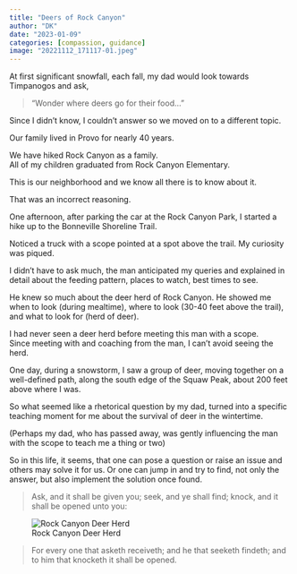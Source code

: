 ```yaml
---
title: "Deers of Rock Canyon"
author: "DK"
date: "2023-01-09"
categories: [compassion, guidance]
image: "20221112_171117-01.jpeg"
---
```


At first significant snowfall, each fall, my dad would look towards Timpanogos and ask,

> “Wonder where deers go for their food…”

Since I didn’t know, I couldn’t answer so we moved on to a different topic.

Our family lived in Provo for nearly 40 years.

We have hiked Rock Canyon as a family.  
All of my children graduated from Rock Canyon Elementary.  

This is our neighborhood and we know all there is to know about it.

That was an incorrect reasoning.

One afternoon, after parking the car at the Rock Canyon Park, I started a hike up to the Bonneville Shoreline Trail.

Noticed a truck with a scope pointed at a spot above the trail.
My curiosity was piqued.

I didn’t have to ask much, the man anticipated my queries and explained in detail about the feeding pattern, places to watch, best times to see.  

He knew so much about the deer herd of Rock Canyon.
He showed me when to look (during mealtime), where to look (30-40 feet above the trail), and what to look for (herd of deer).

I had never seen a deer herd before meeting this man with a scope.  
Since meeting with and coaching from the man, I can’t avoid seeing the herd.

One day, during a snowstorm, I saw a group of deer, moving together on a well-defined path, along the south edge of the Squaw Peak, about 200 feet above where I was.

So what seemed like a rhetorical question by my dad, turned into a specific teaching moment for me about the survival of deer in the wintertime.

(Perhaps my dad, who has passed away, was gently influencing the man with the scope to teach me a thing or two)

So in this life, it seems, that one can pose a question or raise an issue and others may solve it for us.
Or one can jump in and try to find, not only the answer, but also implement the solution once found.

> Ask, and it shall be given you; 
seek, and ye shall find; 
knock, and it shall be opened unto you:

![Rock Canyon Deer Herd](20220306_075930.jpg)

> For every one that asketh receiveth; 
and he that seeketh findeth; 
and to him that knocketh it shall be opened.